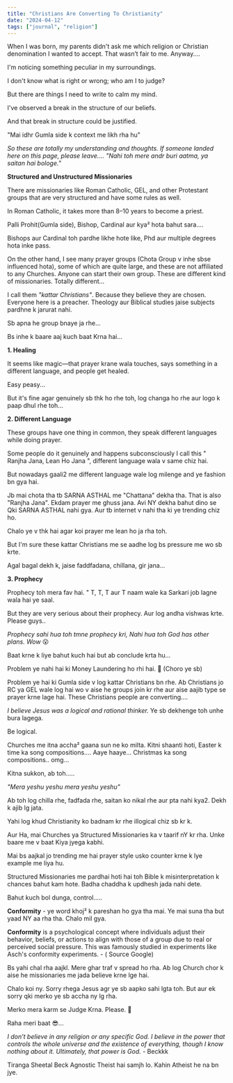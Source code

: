 ```yaml
---
title: "Christians Are Converting To Christianity"
date: "2024-04-12"
tags: ["journal", "religion"]
---
```


When I was born, my parents didn't ask me which religion or Christian denomination I wanted to accept. That wasn’t fair to me. Anyway....

I'm noticing something peculiar in my surroundings.

I don't know what is right or wrong; who am I to judge?

But there are things I need to write to calm my mind.

I've observed a break in the structure of our beliefs.

And that break in structure could be justified.

"Mai idhr Gumla side k context me likh rha hu"

_So these are totally my understanding and thoughts. If someone landed here on this page, please leave.... "Nahi toh mere andr buri aatma, ya saitan hai bologe."_

**Structured and Unstructured Missionaries**

There are missionaries like Roman Catholic, GEL, and other Protestant groups that are very structured and have some rules as well.

In Roman Catholic, it takes more than 8–10 years to become a priest.

Palli Prohit(Gumla side), Bishop, Cardinal aur kya² hota bahut sara....

Bishops aur Cardinal toh pardhe likhe hote like, Phd aur multiple degrees hota inke pass.

On the other hand, I see many prayer groups (Chota Group v inhe sbse influenced hota), some of which are quite large, and these are not affiliated to any Churches. Anyone can start their own group. These are different kind of missionaries. Totally different...

I call them _"kattar Christians"_. Because they believe they are chosen. Everyone here is a preacher. Theology aur Biblical studies jaise subjects pardhne k jarurat nahi.

Sb apna he group bnaye ja rhe...

Bs inhe k baare aaj kuch baat Krna hai...

**1. Healing**

It seems like magic—that prayer krane wala touches, says something in a different language, and people get healed.

Easy peasy...

But it's fine agar genuinely sb thk ho rhe toh, log changa ho rhe aur logo k paap dhul rhe toh...

**2. Different Language**

These groups have one thing in common, they speak different languages while doing prayer.

Some people do it genuinely and happens subconsciously I call this " Ranjha Jana, Lean Ho Jana ", different language wala v same chiz hai.

But nowadays gaali2 me different language wale log milenge and ye fashion bn gya hai.

Jb mai chota tha tb SARNA ASTHAL me "Chattana" dekha tha. That is also "Ranjha Jana". Ekdam prayer me ghuss jana. Avi NY dekha bahut dino se Qki SARNA ASTHAL nahi gya. Aur tb internet v nahi tha ki ye trending chiz ho.

Chalo ye v thk hai agar koi prayer me lean ho ja rha toh.

But I'm sure these kattar Christians me se aadhe log bs pressure me wo sb krte.

Agal bagal dekh k, jaise faddfadana, chillana, gir jana...

**3. Prophecy**

Prophecy toh mera fav hai. " T, T, T aur T naam wale ka Sarkari job lagne wala hai ye saal.

But they are very serious about their prophecy. Aur log andha vishwas krte. Please guys..

_Prophecy sahi hua toh tmne prophecy kri,
Nahi hua toh God has other plans. Wow_ 😮

Baat krne k liye bahut kuch hai but ab conclude krta hu...

Problem ye nahi hai ki Money Laundering ho rhi hai. 🤣 (Choro ye sb)

Problem ye hai ki Gumla side v log kattar Christians bn rhe. Ab Christians jo RC ya GEL wale log hai wo v aise he groups join kr rhe aur aise aajib type se prayer krne lage hai. These Christians people are converting....

_I believe Jesus was a logical and rational thinker._ Ye sb dekhenge toh unhe bura lagega.

Be logical.

Churches me itna accha² gaana sun ne ko milta. Kitni shaanti hoti, Easter k time ka song compositions.... Aaye haaye...
Christmas ka song compositions.. omg...

Kitna sukkon, ab toh.....

_"Mera yeshu yeshu mera yeshu yeshu"_

Ab toh log chilla rhe, fadfada rhe, saitan ko nikal rhe aur pta nahi kya2. Dekh k ajib lg jata.

Yahi log khud Christianity ko badnam kr rhe illogical chiz sb kr k.

Aur Ha, mai Churches ya Structured Missionaries ka v taarif nY kr rha. Unke baare me v baat Kiya jyega kabhi.

Mai bs aajkal jo trending me hai prayer style usko counter krne k lye example me liya hu.

Structured Missionaries me pardhai hoti hai toh Bible k misinterpretation k chances bahut kam hote. Badha chaddha k updhesh jada nahi dete.

Bahut kuch bol dunga, control.....

**Conformity** - ye word khoj² k pareshan ho gya tha mai. Ye mai suna tha but yaad NY aa rha tha. Chalo mil gya.

**Conformity** is a psychological concept where individuals adjust their behavior, beliefs, or actions to align with those of a group due to real or perceived social pressure. This was famously studied in experiments like Asch's conformity experiments. - ( Source Google)

Bs yahi chal rha aajkl. Mere ghar traf v spread ho rha. Ab log Church chor k aise he missionaries me jada believe krne lge hai. 

Chalo koi ny. Sorry rhega Jesus agr ye sb aapko sahi lgta toh. But aur ek sorry qki merko ye sb accha ny lg rha. 

Merko mera karm se Judge Krna. Please. 🥺 

Raha meri baat 😎...

_I don’t believe in any religion or any specific God. I believe in the power that controls the whole universe and the existence of everything, though I know nothing about it.
Ultimately, that power is God._ - Beckkk

Tiranga Sheetal Beck Agnostic Theist hai samjh lo. Kahin Atheist he na bn jye.
